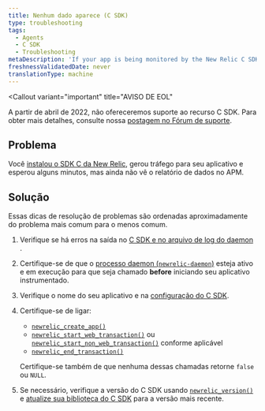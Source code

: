 ```yaml
---
title: Nenhum dado aparece (C SDK)
type: troubleshooting
tags:
  - Agents
  - C SDK
  - Troubleshooting
metaDescription: 'If your app is being monitored by the New Relic C SDK but isn''t reporting data, follow these troubleshooting tips.'
freshnessValidatedDate: never
translationType: machine
---
```


<Callout
  variant="important"
  title="AVISO DE EOL"
>
  A partir de abril de 2022, não ofereceremos suporte ao recurso C SDK. Para obter mais detalhes, consulte nossa [postagem no Fórum de suporte](https://discuss.newrelic.com/t/q1-bulk-eol-announcement-fy23/181744).
</Callout>

## Problema

Você [instalou o SDK C da New Relic](/docs/install-c-agent-compile-link-your-code), gerou tráfego para seu aplicativo e esperou alguns minutos, mas ainda não vê o relatório de dados no APM.

## Solução

Essas dicas de resolução de problemas são ordenadas aproximadamente do problema mais comum para o menos comum.

1. Verifique se há erros na saída no [C SDK e no arquivo de log do daemon](/docs/generate-logs-troubleshooting-c-sdk) .

2. Certifique-se de que o [processo daemon (`newrelic-daemon`)](/docs/install-c-sdk-compile-link-your-code#daemon) esteja ativo e em execução para que seja chamado <DoNotTranslate>**before**</DoNotTranslate> iniciando seu aplicativo instrumentado.

3. Verifique o nome do seu aplicativo e <InlinePopover type="licenseKey"/>na [configuração do C SDK](/docs/c-sdk-configuration).

4. Certifique-se de ligar:

   * [`newrelic_create_app()`](https://newrelic.github.io/c-sdk/libnewrelic_8h.html#a61dd90439ae3cc5060021f6ab4701132)
   * [`newrelic_start_web_transaction()`](https://newrelic.github.io/c-sdk/libnewrelic_8h.html#adbf7c1fa57482f6e0a7f291e0b5ec80f) ou [`newrelic_start_non_web_transaction()`](https://newrelic.github.io/c-sdk/libnewrelic_8h.html#a88648cc287f8d7e371139dc3809b7afb) conforme aplicável
   * [`newrelic_end_transaction()`](https://newrelic.github.io/c-sdk/libnewrelic_8h.html#acbd88933d620c21b7b19f12b6f042da8)

   Certifique-se também de que nenhuma dessas chamadas retorne `false` ou `NULL`.

5. Se necessário, verifique a versão do C SDK usando [`newrelic_version()`](https://newrelic.github.io/c-sdk/libnewrelic_8h.html#a8aec87e54af38e466fc5f715ef591d10) e [atualize sua biblioteca do C SDK](/docs/update-your-c-sdk-library) para a versão mais recente.